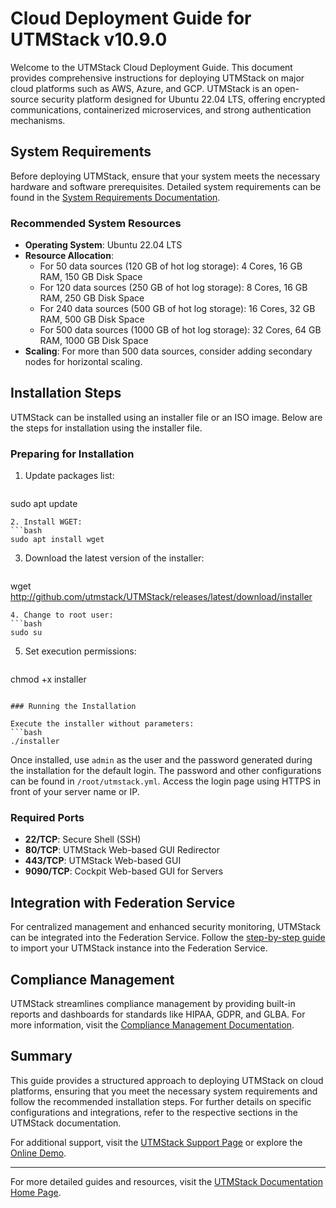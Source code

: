 # Cloud Deployment Guide for UTMStack v10.9.0

Welcome to the UTMStack Cloud Deployment Guide. This document provides comprehensive instructions for deploying UTMStack on major cloud platforms such as AWS, Azure, and GCP. UTMStack is an open-source security platform designed for Ubuntu 22.04 LTS, offering encrypted communications, containerized microservices, and strong authentication mechanisms.

## System Requirements

Before deploying UTMStack, ensure that your system meets the necessary hardware and software prerequisites. Detailed system requirements can be found in the [System Requirements Documentation](https://documentation.utmstack.com/v10/Installation/system_requirements).

### Recommended System Resources

- **Operating System**: Ubuntu 22.04 LTS
- **Resource Allocation**:
  - For 50 data sources (120 GB of hot log storage): 4 Cores, 16 GB RAM, 150 GB Disk Space
  - For 120 data sources (250 GB of hot log storage): 8 Cores, 16 GB RAM, 250 GB Disk Space
  - For 240 data sources (500 GB of hot log storage): 16 Cores, 32 GB RAM, 500 GB Disk Space
  - For 500 data sources (1000 GB of hot log storage): 32 Cores, 64 GB RAM, 1000 GB Disk Space
- **Scaling**: For more than 500 data sources, consider adding secondary nodes for horizontal scaling.

## Installation Steps

UTMStack can be installed using an installer file or an ISO image. Below are the steps for installation using the installer file.

### Preparing for Installation

1. Update packages list:
   ```bash
sudo apt update
   ```
2. Install WGET:
   ```bash
sudo apt install wget
   ```
3. Download the latest version of the installer:
   ```bash
wget http://github.com/utmstack/UTMStack/releases/latest/download/installer
   ```
4. Change to root user:
   ```bash
sudo su
   ```
5. Set execution permissions:
   ```bash
chmod +x installer
   ```

### Running the Installation

Execute the installer without parameters:
```bash
./installer
```

Once installed, use `admin` as the user and the password generated during the installation for the default login. The password and other configurations can be found in `/root/utmstack.yml`. Access the login page using HTTPS in front of your server name or IP.

### Required Ports

- **22/TCP**: Secure Shell (SSH)
- **80/TCP**: UTMStack Web-based GUI Redirector
- **443/TCP**: UTMStack Web-based GUI
- **9090/TCP**: Cockpit Web-based GUI for Servers

## Integration with Federation Service

For centralized management and enhanced security monitoring, UTMStack can be integrated into the Federation Service. Follow the [step-by-step guide](https://documentation.utmstack.com/v10/Installation/import_federation_server) to import your UTMStack instance into the Federation Service.

## Compliance Management

UTMStack streamlines compliance management by providing built-in reports and dashboards for standards like HIPAA, GDPR, and GLBA. For more information, visit the [Compliance Management Documentation](https://documentation.utmstack.com/v10/compliance/compliance_management).

## Summary

This guide provides a structured approach to deploying UTMStack on cloud platforms, ensuring that you meet the necessary system requirements and follow the recommended installation steps. For further details on specific configurations and integrations, refer to the respective sections in the UTMStack documentation.

For additional support, visit the [UTMStack Support Page](https://support.utmstack.com) or explore the [Online Demo](https://utmstack.com/demo).

---

For more detailed guides and resources, visit the [UTMStack Documentation Home Page](https://documentation.utmstack.com/v10/Getting%20started/introduction).
